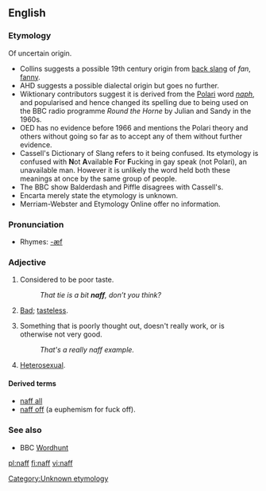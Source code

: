 {{see|Naff}}

==English==

===Etymology===
Of uncertain origin.
*Collins suggests a possible 19th century origin from [[back slang]] of ''fan'', [[fanny]].
*AHD suggests a possible dialectal origin but goes no further.
*Wiktionary contributors suggest it is derived from the [[Polari]] word ''[[naph]]'', and <!--no doubt was -->popularised and hence changed its spelling due to being used on the BBC radio programme <i>Round the Horne</i> by Julian and Sandy in the 1960s.
*OED has no evidence before 1966 and mentions the Polari theory and others without going so far as to accept any of them without further evidence.
*Cassell's Dictionary of Slang refers to it being confused. Its etymology is confused with '''N'''ot '''A'''vailable '''F'''or '''F'''ucking in gay speak (not Polari), an unavailable man. However it is unlikely the word held both these meanings at once by the same group of people. 
*The BBC show Balderdash and Piffle disagrees with Cassell's. 
*Encarta merely state the etymology is unknown.
*Merriam-Webster and Etymology Online offer no information.
[[Category:Unknown etymology]]

===Pronunciation===
*Rhymes: [[Rhymes:English:-æf|-æf]]

===Adjective===
{{en-adj|er}}

# {{context|UK|_|slang}} Considered to be poor taste.
#: ''That tie is a bit '''naff''', don’t you think?''
# {{context|Polari}} [[bad|Bad]]; [[tasteless]].
# {{context|UK|_|slang}} Something that is poorly thought out, doesn't really work, or is otherwise not very good.
#: ''That's a really naff example.''
# {{context|Polari}} [[Heterosexual]].

====Derived terms====
*[[naff all]]
*[[naff off]] (a euphemism for fuck off).

===See also===
*BBC [[w:Wordhunt|Wordhunt]]

[[pl:naff]]
[[fi:naff]]
[[vi:naff]]